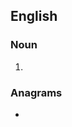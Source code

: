 ==English==

===Noun===
{{head|en|noun form}}

# {{plural of|en|enactor}}

===Anagrams===
* {{anagrams|en|a=acenorst|Canteros|Conatser|ancestor|carstone|entosarc|sarconet|sortance}}